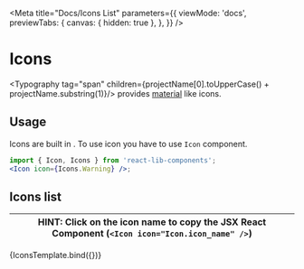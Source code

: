 
<Meta
  title="Docs/Icons List"
  parameters={{
    viewMode: 'docs',
    previewTabs: {
      canvas: { hidden: true },
    },
  }}
/>

# Icons

&#x200B;<Typography tag="span" children={projectName[0].toUpperCase() + projectName.substring(1)}/> provides [material](https://fonts.google.com/icons) like icons.

## Usage

Icons are built in <Typography tag="span" children={projectName}/>. To use icon you have to use <LinkTo kind="icon--page">`Icon`</LinkTo> component.

```jsx
import { Icon, Icons } from 'react-lib-components';
<Icon icon={Icons.Warning} />;
```

## Icons list

| HINT: Click on the icon name to copy the JSX React Component (<code>&lt;Icon icon="Icon.icon_name" /&gt;</code>) |
| ---------------------------------------------------------------------------------------------------------------- |

<Canvas>
  <Story name="Icons List">{IconsTemplate.bind({})}</Story>
</Canvas>
